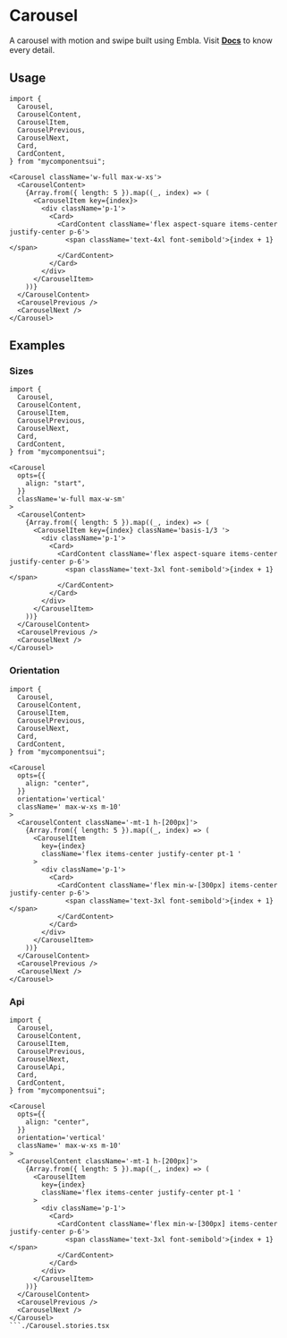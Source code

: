 

<Meta of={ComponentStories} />

# Carousel

A carousel with motion and swipe built using Embla. Visit [**Docs**](https://www.embla-carousel.com/get-started/react/) to know every detail.

<Canvas of={ComponentStories.Default} />

<Controls />

## Usage

```tsx
import {
  Carousel,
  CarouselContent,
  CarouselItem,
  CarouselPrevious,
  CarouselNext,
  Card,
  CardContent,
} from "mycomponentsui";
```

```tsx
<Carousel className='w-full max-w-xs'>
  <CarouselContent>
    {Array.from({ length: 5 }).map((_, index) => (
      <CarouselItem key={index}>
        <div className='p-1'>
          <Card>
            <CardContent className='flex aspect-square items-center justify-center p-6'>
              <span className='text-4xl font-semibold'>{index + 1}</span>
            </CardContent>
          </Card>
        </div>
      </CarouselItem>
    ))}
  </CarouselContent>
  <CarouselPrevious />
  <CarouselNext />
</Carousel>
```

## Examples

### Sizes

<Canvas of={ComponentStories.Sizes} />

```tsx
import {
  Carousel,
  CarouselContent,
  CarouselItem,
  CarouselPrevious,
  CarouselNext,
  Card,
  CardContent,
} from "mycomponentsui";
```

```tsx
<Carousel
  opts={{
    align: "start",
  }}
  className='w-full max-w-sm'
>
  <CarouselContent>
    {Array.from({ length: 5 }).map((_, index) => (
      <CarouselItem key={index} className='basis-1/3 '>
        <div className='p-1'>
          <Card>
            <CardContent className='flex aspect-square items-center justify-center p-6'>
              <span className='text-3xl font-semibold'>{index + 1}</span>
            </CardContent>
          </Card>
        </div>
      </CarouselItem>
    ))}
  </CarouselContent>
  <CarouselPrevious />
  <CarouselNext />
</Carousel>
```

### Orientation

<Canvas of={ComponentStories.Orientation} />

```tsx
import {
  Carousel,
  CarouselContent,
  CarouselItem,
  CarouselPrevious,
  CarouselNext,
  Card,
  CardContent,
} from "mycomponentsui";
```

```tsx
<Carousel
  opts={{
    align: "center",
  }}
  orientation='vertical'
  className=' max-w-xs m-10'
>
  <CarouselContent className='-mt-1 h-[200px]'>
    {Array.from({ length: 5 }).map((_, index) => (
      <CarouselItem
        key={index}
        className='flex items-center justify-center pt-1 '
      >
        <div className='p-1'>
          <Card>
            <CardContent className='flex min-w-[300px] items-center justify-center p-6'>
              <span className='text-3xl font-semibold'>{index + 1}</span>
            </CardContent>
          </Card>
        </div>
      </CarouselItem>
    ))}
  </CarouselContent>
  <CarouselPrevious />
  <CarouselNext />
</Carousel>
```

### Api

<Canvas of={ComponentStories.Api} />

```tsx
import {
  Carousel,
  CarouselContent,
  CarouselItem,
  CarouselPrevious,
  CarouselNext,
  CarouselApi,
  Card,
  CardContent,
} from "mycomponentsui";
```

````tsx
<Carousel
  opts={{
    align: "center",
  }}
  orientation='vertical'
  className=' max-w-xs m-10'
>
  <CarouselContent className='-mt-1 h-[200px]'>
    {Array.from({ length: 5 }).map((_, index) => (
      <CarouselItem
        key={index}
        className='flex items-center justify-center pt-1 '
      >
        <div className='p-1'>
          <Card>
            <CardContent className='flex min-w-[300px] items-center justify-center p-6'>
              <span className='text-3xl font-semibold'>{index + 1}</span>
            </CardContent>
          </Card>
        </div>
      </CarouselItem>
    ))}
  </CarouselContent>
  <CarouselPrevious />
  <CarouselNext />
</Carousel>
```./Carousel.stories.tsx
````
